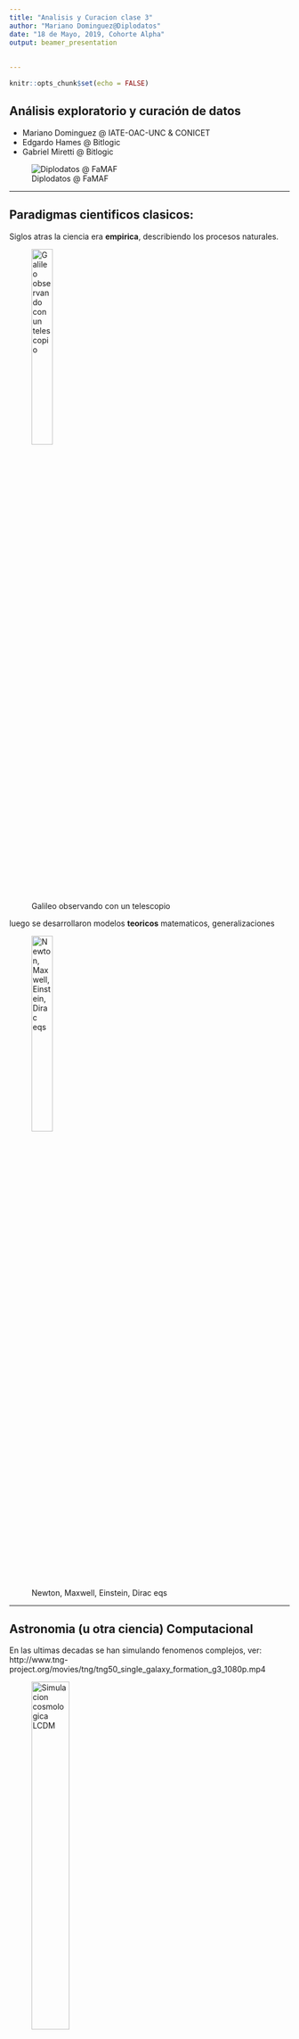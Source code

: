 ```yaml
---
title: "Analisis y Curacion clase 3"
author: "Mariano Dominguez@Diplodatos"
date: "18 de Mayo, 2019, Cohorte Alpha"
output: beamer_presentation
 
 
---
```


```r
knitr::opts_chunk$set(echo = FALSE)
``` 
## Análisis exploratorio y curación de datos

- Mariano Dominguez @ IATE-OAC-UNC & CONICET
- Edgardo Hames @ Bitlogic
- Gabriel Miretti @ Bitlogic

![Diplodatos @ FaMAF](./logos-diplomatura-3.png)

***
## Paradigmas cientificos clasicos:

Siglos atras la ciencia era **empirica**, describiendo los procesos naturales.

![Galileo observando con un telescopio](./13693233.jpg){
width=30% }

luego se desarrollaron modelos **teoricos** matematicos, generalizaciones

![Newton, Maxwell, Einstein, Dirac eqs](./maxwellseq.jpg){
width=30% }

***
## Astronomia (u otra ciencia) Computacional 

En las ultimas decadas se han simulando fenomenos complejos, ver:
http://www.tng-project.org/movies/tng/tng50_single_galaxy_formation_g3_1080p.mp4

![Simulacion cosmologica LCDM](lcdm.jpeg){
width=40% 
}

***
## El cuarto paradigma en ciencia:

Hoy en dia la exploracion de datos (eScience) unifica la teoria, los experimentos y las simulaciones.

– Datos capturados por instrumentos o generados por una simulacion.
– Procesados por complejos pipelines de software.
– Cientifico analiza bases de datos utilizando tecnicas estadisticas.

![LSST telescopio y camara](lsst.png){
width=30% 
}


<http://www.astro.caltech.edu/~george/aybi199/4th_paradigm_book_complete_lr.pdf>

***
## Herramientas para Investigacion Reproducible:

Docker combinado con Jupyter lab o RStudio son herramientas fundamentales (literate programming) y es muy probable que se 
unifiquen bajo Apache ARROW: <https://arrow.apache.org/>   en el futuro.

La verdadera razon es la dificultad con mover los datos, i.e. las bases de datos crecen con mayor velocidad que la transferencia de los mismos: <https://skyserver.sdss.org/casjobs/>, <https://datalab.noao.edu/>
 , y es la razon por la que programamos en la nube:
<https://aws.amazon.com/what-is-cloud-computing/> , <https://cloud.google.com> , donde resultan imperativos los contenedores.

Tanto Python, como R y Julia <https://julialang.org/> resultan muy adecuados para trabajar en ciencia de datos, visualizacion, machine learning y este ultimo esta pensado para la utilizacion optima de paralelismo con primitivas para computacion paralela a nivel de instrucciones, multicore y sistemas distribuidos. Mientras que los dos primeros permiten utilizar el stack de Apache Spark: <https://spark.apache.org/> incluyendo asi el manejo de grandes bases de datos.


***
## Por que (no) R? es FLOSS!

Introduccion al lenguaje estadistico R <http://r-project.org> y CRAN <http://cran.r-project.org/> :
R consiste en una colleccion de software con una importante variedad de paquetes para analisis de datos,
matematica aplicada, estadistica , graficos y diferentes utilidades.  Los paquetes extras en CRAN son suministrados
por individuos o comunidades de expertos en biologia, economia, geologia y otros campos (ver <https://www.jstatsoft.org/index> ).

Existe una linda IDE: RStudio <https://www.rstudio.com/> y una muy buena biblioteca para graficos  ggplot2 (now ggviz).
Tambien existen diversas galerias de graficos en R y recientemente se ha establecido el consorcio R:
<https://www.r-consortium.org/> (Microsoft compro Revolution, ver tambien h2o).

Se ha realizado un considerable esfuerzo para conectar R con otros programas, lenguajes y sistemas estadisticos. 
Scripts en R pueden correr facilmente desde la consola, pero mas esfuerzo es necesario para correr programas
en otros lenguajes. R se conecta con C, C++, FORTRAN, JaVa, JavaScript, Matlab, Python, Perl, XLisp y Ruby.
En algunos casos, las interfaces son bidireccionales permitiendo el  interambio de variables.

***
## R Markdown

Esta es una presentacion en R Markdown. Markdown es un formato de sintaxis simple para crear documentos HTML, PDF y MS Word. Por mas detalles de comom utilizar R Markdown ver <http://rmarkdown.rstudio.com>.

Cuando se clickea el boton  **Knit**, un documento es generado que incluye el contenido asi como los outputs de 
de los chuncks de codigos R embebidos en el documento ver <https://legacy.gitbook.com/book/bids/the-practice-of-reproducible-research/details> y <https://arxiv.org/abs/1605.04339>. 

**Shiny** is un paquete de R que permite constriur apps interactivos  directamente en R Markdown, webpages o cosntruir dashboards. Ademas se pueden extender los  Shiny apss con temas CSS, htmlwidgets y herramientas de JavaScript <https://shiny.rstudio.com/gallery> .

***
## Estadistica con R 

Una nocion basica es la de una muestra aleatoria.

En R es posible simular facilmente esta situacion con la funcion **sample**.
Si por ejemplo quiero elegir cinco numero aleatorios entre 1 y 40, escribo:

```r
sample(1:40,5)
```

Muestrear con reeemplazo es adecuado para modelar monedas o dados. Por ejemplo para
simular arrojar diez monedas podemos escribir:

```r
sample(c("H","T"), 10, replace=T)
```

***

Tambien se puede simular datos con diferentes probabilidades de cada resultado,
(por ejemplo tener una tasa de exitos del 90%) utilizando el argumento prob in sample:

```r
sample(c("succ", "fail"), 10, replace=T, prob=c(0.9, 0.1))
```

## Distribuciones discretas en R:

cuando las variables solo pueden tomar solamente valores finitos, es preferible dibujar un digrama de alfileres (pin), aqui podemos observar la distribucion binomial con n=50 y p=0.33.

***

```r
x <- 0:50
plot(x,dbinom(x,size=50,prob=.33),type="h")
```

***

## Numeros Aleatorios:

En general suena contradictorio generar numeros aleatorios en una computadora
dado que se supone que sus resultados son predecibles y reproducibles.
Lo que en realidad es posible es generar secuencias de numeros pseudo aleatorios, que para 
todos los efectos practicos se comportan como si fueran aleatorios. Ver sobre LCGs,
<https://aaronschlegel.me/linear-congruential-generator-r.html>

<https://en.wikipedia.org/wiki/Mersenne_Twister>

***

En estadistica se utilizan para crear conjuntos de datos simulados para estudiar
los efectos de los algoritmos. El uso de funciones que generan numeros aleatorios
es simple, por ejemplo numeros que siguen una distribucion normal:

```r
n=100
x <- rnorm (n, mean=0, sd=1)
mean(x)
sd(x)
quantile(x)
```

***
### Distribution uniforme

El generador basico en R es runif, cuya entrada es el numero de valores a ser generados.

```r
runif(10, min=2, max=5)
```

Veamos como funciona:


```r
Nsim=10^4
x=runif(Nsim)
x1=x[-Nsim]
x2=x[-1]
par(mfrow=c(1,3))
hist(x)
plot(x1,x2)
acf(x)
```

***
### Guardando las semillas.

runif no implica aleatoridad per se. runif(Nsim) es calcular una secuencia deterministica basada en un numero aleatorio inicial (semilla).


```r
set.seed(1)
runif(5)
set.seed(1)
runif(5)
set.seed(2)
runif(5)
```

***

```r
MC1seed <- .Random.seed # save the generator state
.Random.seed <- MC1seed # restore seed
```

***
### La transformacion Inversa del CDF:

Existe una transformacion simple, que nos permite transformar cualquier variable aleatoria en una uniforme y mas importante viceversa.

Por ejemplo si $x$ esta dada por una densidad de probabilidad $f$ y una CDF $F$ , entonces vale la relacion: $F(x)=\int_{-\infty}^{x} f(t) \delta t$ y si elegimos $U = F (X)$, con $U$ una variable aleatoria distribuida uniformemente.

Ejemplo: Si $X \propto exp$, entonces $F (x) = 1-e^{-x}$ . Resolviendo para $x$ en $u = 1-e^{-x}$
nos da $x = -log(1 - u)$. Por lo tanto si $u$ es uniforme, entonces $X \propto exp$

```r
Nsim=10^4
#number of random variables
U=runif(Nsim)
X=-log(U)
#transforms of uniforms
Y=rexp(Nsim)
#exponentials from R
```


***

```r
#plots
par(mfrow=c(1,2))
hist(X,freq=F,main="Exp from Uniform")
hist(Y,freq=F,main="Exp from R")
```

***
## Submuestras

Los comandos subset(), which() and ifelse() son probablemente los mas utilizados en R.
Una manera de filtrar elementos de un vector es utilizar la funcion subset().

```r
# create a vector
x <- c(5,4:8,12)
x
y <- subset(x, x < 6)
y
```

***
## Utilizando which() 

identifica la posicion del vector donde se cumple (is TRUE) la condicion: 
Vea el siguiente ejemplo de como utilizarla:

```r
# create a vector
z <- c(6:10, 12, -3)
z
which(z > 8)
```
***
## Utilizando ifelse 

el comnado ifelse tiene dos opciones para ejecutar. Si la condicion es TRUE se ejecuta la primera, si la condicion es FALSE se ejecuta la segunda. La sintaxis es ifelse(condition, opcion1, opcion2). Un ejemplo a continuacion.

```r
# create a vector
x <- c(-2, 5:10, 15)
x
# if values are < 7 will code those 1, else will become 0
ifelse(x < 7, 1, 0)
# also you can do this
ifelse(x < 7, 1, x)
```

***
## Code the Matrix 1:

Creamos una matriz x con numeros provenientes de una funcion normal.
y llamamos a sus elementos con x[fila,columna]. 

```r
# matrix with 12 random numbers in 4 rows
x <- matrix(rnorm(12), nrow=4)
x 
# find the number in 3rd row and 2nd column
x[3,2]
```

***
## Code the Matrix 2:

tambien es posible referirse a una columna o fila u obtener las dimensiones.

```r
# show second columns
x[,2]
# show forth row
x[4,]
# find number or columns and rows in matrix
dim(x)
```


***
### Utilizando lazos en R:

Cada vez que alguna operacion debe ser repetida un lazo resulta util.
De acuerdo el manual de R, entre los comandos basicos de control de flujo,
las construcciones para lazos son: fort, while y repeat, con las clausulas
 adicionales break y next.

```r
?Control
```

Un ejemplo de un lazo simple:

```r
u1 <- rnorm(30) # create a vector filled with random normal values
print("This loop calculates the square of the first 10 elements of
vector u1")
usq<-0
for(i in 1:10)
{
usq[i]<-u1[i]*u1[i] # i-th element of u1 squared into i-th position
print(usq[i])
}
print(i)
```

Por lo que el bloque del lazo es contenido por {}.

***
### Lazos anidados

Supongamos que queremos manipular una matriz poniendo sus elementos con valores especificos:

```r
# nested for: multiplication table
mymat = matrix(nrow=30, ncol=30) # create a 30 x 30 matrix 
for(i in 1:dim(mymat)[1]){
   # for each row
   for(j in 1:dim(mymat)[2]){
      # for each column
      # assign values based on position: product of two indexes
      mymat[i,j] = i*j 
   }
}
mymat[1:5,1:5] # show just the upper left 5x5 chunk
```

***
### Vectorizacion 1:

es la operacion de convertir repetidas operaciones en numeros (escalares) en operaciones
en vectores o matrices. Muchos lazos pueden hacerse implicitos con vectorizacion.

el ejemplo mas elemental es la adicion de dos vectores v1 y v2 en un vector v3, lo que puede
hacerse elemento por elemento con un lazo:

```r
n=100
v1 <- rnorm(n)
v2 <- rnorm(n)  
v3 <- 0
#  
for (i in 1:n)
{
v3[i] <-v1[i] + v2[i]
}
```

***
### Vectorizacion 2:

o utilizando la forma vectorizada:

```r
v3 = v1 + v2
```

lo que permite utilizar eficientemente rutinas muy eficientes de algebra lineal (BLAS) Comparemos el tiempo de ejecucion entre ambas soluciones: 

```r
m=10; n=10;
mymat<-replicate(m, rnorm(n)) # create matrix of normal random numbers
mydframe=data.frame(mymat) # transform into data frame
# measure loop execution
system.time(
for (i in 1:m) {
for (j in 1:n) {
mydframe[i,j]<-mydframe[i,j] + 10*sin(0.75*pi)
}
}
)
```

***

Ejercicio: Mida el tiempo en una version vectorizada.

```r
m=10; n=10;
mymat<-replicate(m, rnorm(n)) # create matrix of normal random numbers
mydframe=data.frame(mymat) # transform into data frame
# measure loop execution
system.time(
{
mydframe<-mydframe + 10*sin(0.75*pi)
}
)

```


### La familia de instrucciones apply.

Esta compuesta de funciones intrinsecamente vectorizada y esta compuesta de funciones
([s,l,m,r, t,v]apply) para manipular datos en forma de matrices en una forma repetitiva,
evitando el uso explicito de lazos. Las primeras tres son las mas utilizadas:

1. apply permite aplicar una funcion a filas (primer indice) o columnas (segundo indice) de una matriz.

2. lapply permite aplicar una dada funcion a cada elemento de una lista.

3. sapply igual que la anterior, pero se obtiene un  vector en lugar de una lista.

***

```r
#### elementary example of apply function
# define matrix mymat by replicating the sequence 1:5 for 4 times and transforming into a matrix
mymat<-matrix(rep(seq(5), 4), ncol = 5)
# mymat sum on rows
apply(mymat, 1, sum)
# mymat sum on columns
apply(mymat, 2, sum)
# produce a summary column wise (for each column)
apply(mymat, 2, function(x, y) summary(mymat))
```

***
## Importando y exportando datos.

Los datos en R pueden guardarse como archivos .Rdata con la funcion save.
Que luego pueden leerse en R con load.


```r
a <- 1:10
save(a, file = "Data.Rdata")
rm(a)
load("Data.Rdata")
print(a)
```

***
## Presentando los Data Frames:

El siguiente ejemplo crea un dataframe a y lo guarda como un archivo CSV con 
write.cvs. Luego el dataframe is cargado desde el archivo a una variable b con read.cvs.


```r
var1 <- 1:5
var2 <- (1:5) / 10
var3 <- c("Diplo", "Datos", "en", "FaMAF", "@UNC")
a <- data.frame(var1, var2, var3)
names(a) <- c("VariableInt", "VariableReal", "VariableChar")
write.csv(a, "Data.csv", row.names = FALSE)
 #rm(a)
b <- read.csv("Data.csv")
print(b)
```
***
## Creando un Data Frame

Un data frame es similar a una matriz, pero puede contener elementos numericos o texto.
La funcion que se utiliza para crear data frames es dataframe() por ej:

```r
# create a data frame
hospital <- c("Cordoba", "Buenos Aires")
pacientes <- c(150, 350)
df <- data.frame(hospital, pacientes)
df
# structure
str(df)
```

***
## Read Write Table

La funcion write.table guarda el contenido de un objeto en un archivo. El objeto es
tıpicamente un marco de datos (’data.frame’), pero puede ser cualquier otro tipo de objeto
(vector, matriz,. . . ).

```r
write.table(df,file="data.dat")  
``` 
La funcion read.table crea un marco de datos (’data frame’) y constituye la manera mas
usual de leer datos en forma tabular.

```r
misdatos <- read.table("data.dat")
misdatos$hospital
misdatos["hospital"]
```
crea un marco de datos denominado misdatos

***
cada variable recibira por defecto el nombre V1, V2,... y puede ser accedida individualmente
escribiendo misdatos$V1, misdatos$V2,... , o escribiendo misdatos["V1"], misdatos["V2"],...
, o, tambien escribiendo misdatos[,1], misdatos[,2 ], .. etc

Existen varias opciones con valores por defecto (aquellos usados por
R si son omitidos por el usuario). Para solicitar ayuda utilizar ?

```r
?read.table
```

Para mas ejemplos de uso de R puede consultarse <https://www.computerworld.com/article/2497464/business-intelligence/top-r-language-resources-to-improve-your-data-skills.html> en particular es muy recomendable el paquete <http://swirlstats.com/>

Para extender el manejo de R ver <http://adv-r.had.co.nz/>  y como construir paquetes
<http://r-pkgs.had.co.nz/> y por supuesto <https://www.r-graph-gallery.com>


***
## coffe & mate breack?

![](/run/media/mardom/Seagate/diplodatos-class/0_P9htjpwXfOaLaryj.png){}

***
##  Algunos Datasets intrinsecos:

iris dataset
```r
str(iris)
```

bodyfat dataset, brief excursion to install.packages("") details:
```r
#library(mboost)
#data("bodyfat", package="TH.data")
#str(bodyfat)
#head(bodyfat)
```

***
## Exploracion de Datos 1: 
  
  
 * 1-Checkeando las dimensiones
```r
dim(iris)
```
 * 2 nombre de las variable o columnas
```r
names(iris)
```
 * 3 Structura
```r
str(iris)
```


***
## Exploracion de Datos 2:

 * 4 Attributos
```r
attributes(iris)
```
 
***
## Exploracion de Datos 3: 

  * 5 Veamos las primeras 5 filas
```r
iris[1:5,]
```
  * 6 Veamos los valores de alguna columna
```r
iris[1:10, "Sepal.Length"]
```

***
## Imputacion de valores NA 1:

```r
# Introduce missing values
set.seed(100)
original<-iris
iris[sample(1:nrow(iris), 40), "Sepal.Length"] <- NA
library(mice)
```

***

```r
md.pattern(iris)
```

***
## Imputacion de valores NA 2:


Esto puede visualizarse como
```r
library(VIM)
```


```r
aggr_plot <- aggr(iris, col=c('navyblue','red'), numbers=TRUE, sortVars=TRUE, labels=names(iris), cex.axis=.7, gap=3, ylab=c("Histogram #of missing data","Pattern"))
```

***
## Imputacion de valores NA 3:

Para tratar con valores perdidos, el metodo principal es imputar esos valores por ejemplo con la media, mediana, moda o valores cercanos. Otra opcion si se disponen de suficientes datos es ignorar esa medicion (na.action=na.omit)

```r
library(Hmisc)
```


```r
impute(iris$Sepal.Length, mean)  # replace with mean
```


***
## Exploracion de variables individuales 1:

 * 1 Distribucion de cada variable
```r
iris<-original
summary(iris)
```

***
## Exploracion de variables individuales 2:

  * 2 Frecuencia
```r
table(iris$Species)
```
  * 3 Pie chart
```r
pie(table(iris$Species))
```

***
## Exploracion de variables individuales 3:

  * 4 media y varianza de la Sepal.Length
```r
mean(iris$Sepal.Length)
var(iris$Sepal.Length)
```

***
## Exploracion de variables individuales 4:

  * 5 Histogramas
```r
hist(iris$Sepal.Length)
```

***
## Exploracion de variables individuales 5:
  * 6 Densidad
```r
plot(density(impute(iris$Sepal.Length, mean)))
```

***
## Errores como features:

El vocabulario internacional de metrologia (VIM) define una cantidad como **una propiedad de 
un fenomeno, cuerpo o substancia, donde la propiedad tiene una magnitud que puede ser expresada
como un numero y una referencia**.

donde tipicamente el numero es el **valor de una cantidad** obtenida mediante un procedimiento de
medicion, y la referencia es la **unidad de medicion**.

Adicionalmente, toda cantidad debe tener asociada alguna indicacion sobre la calidad de la medicion,
esto es un atributo cuantificable conocido como **incerteza o error**, que caracteriza que dispersion de
valores que pueden ser atribuibles a una dada medicion.

Las incertezas pueden ser directamente medidas o derivadas en el caso de una medicion indirecta 
(Potencia=Voltaje*corriente) y deben obtenerse por propagacion. Ver las librerias units y errors en CRAN,
para un uso adecuado de las mismas como features o cuando se generan nuevos.

***

## Tecnicas de deteccion de outliers:

Outliers son valores extremos que se desvian de las observaciones de los datos, pueden indicar una variabilidad en la medicion, errores experimentales o un descubrimiento fenomenal. 

Pueden ser de en una variable (o feature) o en varias, simples o colectivos.Las causas mas comunes que los generan pueden ser:

errores de carga de datos (humanos o computacionales), errores instrumentales, intencionales (inyecciones), procesado de los datos!, 
errores de muestreo (fuentes disimiles o diferentes unidades), naturales o novedades.

***
## Explorando multiples variables 1:


* 1 covariance of two variables
```r
cov(iris$Sepal.Length, iris$Petal.Length)
```
* 2 Correlation of two variables
```r
cor(iris$Sepal.Length, iris$Petal.Length)
```

***
## Explorando multiples variables 2:
* 3 Distribution in subsets
```r
aggregate(Sepal.Length ~ Species, summary, data=iris)
```


***
## Explorando multiples variables 3:
* 4 Box Plot
```r
boxplot(Sepal.Length~Species, data=iris)
```

***
## Explorando multiples variables 4:
* 5 Scatter plot
```r
plot(iris$Sepal.Length, iris$Sepal.Width)
```

***
## Explorando multiples variables 5:
* 6 Pairs plot
```r
pairs(iris)
```

***
## Explorando multiples variables 6:
* 7 other complicated plots
```r
library(lattice)
splom(~iris[1:3] | Species, data = iris, pscales = 0,varnames = c("Sepal\nLength", "Sepal\nWidth", "Petal\nLength"))
```

***
## Explorando multiples variables 7:
```r
parallel(~iris[, 1:4] | Species, data = iris, layout = c(3, 1))
```
***
## More Exploration

* 3D Scatter plot
```r
library(scatterplot3d)
scatterplot3d(iris$Petal.Width, iris$Sepal.Length, iris$Sepal.Width)
```

***
## More Exploration

* Level Plot
```r
library(lattice)
print(levelplot(Petal.Width~Sepal.Length*Sepal.Width, iris, cuts=9, col.regions=grey.colors(10)))
```

***
## More Exploration

* Contour
```r
filled.contour(volcano, color = terrain.colors, asp = 1, plot.axes=contour(volcano, add=T) )
```

***
## More Exploration

* 3D Surface
```r
persp(volcano, theta = 25, phi = 30, expand = 0.5, col = "lightblue")
```

***
## More Exploration

* Interactive 3D Scatter Plot
```r
library(rgl)
plot3d(iris$Petal.Width, iris$Sepal.Length, iris$Sepal.Width)
```

```r
open3d()
  x <- sort(rnorm(1000))
  y <- rnorm(1000)
  z <- rnorm(1000) + atan2(x, y)
  plot3d(x, y, z, col = rainbow(1000))
```


***
## Writing plots as pdf/ps.

* Save as a .PDF file
```r
pdf("myPlot.pdf")
x <- 1:50
plot(x, log(x))
graphics.off()
```

* Save as a postscript file
```r
postscript("myPlot.ps")
x <- -20:20
plot(x, x^2)
graphics.off()
```

***
## Writing plots as png/jpeg

* Find temp.. or save as png or jpg
```r
jpeg("plot.jpg")
plot(x, 1/x)
dev.off()
```


***
## Ejercicios:

Visualizacion es una herramienta muy importante para la generacion de intuicion, pero
raramente uno tiene los datos en la forma necesaria. Frecuentemente se necesitara 
crear nuevas variables o simplemente reordenarlas.

Exploraremos ahora la manipulacion basica utilizando un conjunto de datos sobre los
vuelos en Nueva York en 2013.

```r
library(nycflights13)
fligths<-nycflights13::flights
fligths
```

***
## Practico 1: Entregar un Rmd donde se encuentren todos los vuelos que:

- Que arribaron con un retraso de mas de dos horas.
```r
arr_2hs <- subset(flights, arr_delay > 120)
arr_2hs[,c(3,2,1,11)]
```

- Volaron hacia Houston (IAH o HOU)
```r
dest_hou <- subset(flights, dest == 'HOU' | dest == 'IAH')
head(dest_hou)
```

- Fueron operados por United, American o Delta.
```r
car_uad <- subset(flights,carrier == 'DL' | carrier == 'AA' | carrier == 'UA' )
head(car_uad)
```

- Salieron en Verano (Julio, Agosto y Septiembre)
```r
month_jas <- subset(flights, month == 7 | month == 8 | month == 9 )
head(month_jas)

```

- Arrivaron mas de dos horas tarde, pero salieron bien.
```r
arr_sched_delay <- subset(flights, arr_delay > 120  & dep_delay == 0 )
head(arr_sched_delay)

```

- Salieron entre medianoche y las 6 am.
```r
dep_mid_six <- subset(flights, dep_time < 600 & dep_time > 0  )
head(dep_mid_six)

```



arribaron con un retraso de mas de dos horas.
```r
arr_delay_more2 <- subset(flights, arr_delay > 120)
head(arr_delay_more2)


```

***


